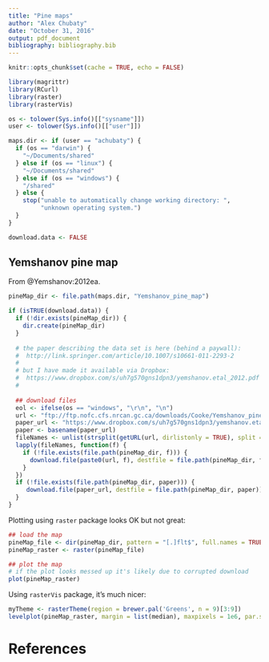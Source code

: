 ```yaml
---
title: "Pine maps"
author: "Alex Chubaty"
date: "October 31, 2016"
output: pdf_document
bibliography: bibliography.bib
---
```


```r
knitr::opts_chunk$set(cache = TRUE, echo = FALSE)

library(magrittr)
library(RCurl)
library(raster)
library(rasterVis)

os <- tolower(Sys.info()[["sysname"]])
user <- tolower(Sys.info()[["user"]])

maps.dir <- if (user == "achubaty") {
  if (os == "darwin") {
    "~/Documents/shared"
  } else if (os == "linux") {
    "~/Documents/shared"
  } else if (os == "windows") {
    "/shared"
  } else {
    stop("unable to automatically change working directory: ",
         "unknown operating system.")
  }
}

download.data <- FALSE
```

## Yemshanov pine map

From @Yemshanov:2012ea.

```r
pineMap_dir <- file.path(maps.dir, "Yemshanov_pine_map")

if (isTRUE(download.data)) {
  if (!dir.exists(pineMap_dir)) {
    dir.create(pineMap_dir)
  }
  
  # the paper describing the data set is here (behind a paywall):
  #  http://link.springer.com/article/10.1007/s10661-011-2293-2
  #
  # but I have made it available via Dropbox:
  #  https://www.dropbox.com/s/uh7g570gns1dpn3/yemshanov.etal_2012.pdf
  #
  
  ## download files
  eol <- ifelse(os == "windows", "\r\n", "\n")
  url <- "ftp://ftp.nofc.cfs.nrcan.gc.ca/downloads/Cooke/Yemshanov_pine_map/" ## temporory
  paper_url <- "https://www.dropbox.com/s/uh7g570gns1dpn3/yemshanov.etal_2012.pdf?dl=1"
  paper <- basename(paper_url)
  fileNames <- unlist(strsplit(getURL(url, dirlistonly = TRUE), split = eol))
  lapply(fileNames, function(f) {
    if (!file.exists(file.path(pineMap_dir, f))) {
      download.file(paste0(url, f), destfile = file.path(pineMap_dir, f))
    }
  })
  if (!file.exists(file.path(pineMap_dir, paper))) {
     download.file(paper_url, destfile = file.path(pineMap_dir, paper))
  }
}
```

Plotting using `raster` package looks OK but not great:

```r
## load the map
pineMap_file <- dir(pineMap_dir, pattern = "[.]flt$", full.names = TRUE)
pineMap_raster <- raster(pineMap_file)

## plot the map
# if the plot looks messed up it's likely due to corrupted download
plot(pineMap_raster)
```

Using `rasterVis` package, it's much nicer:

```r
myTheme <- rasterTheme(region = brewer.pal('Greens', n = 9)[3:9])
levelplot(pineMap_raster, margin = list(median), maxpixels = 1e6, par.settings = myTheme)
```

# References

<!-- automatically generated using bibliography.bib -->